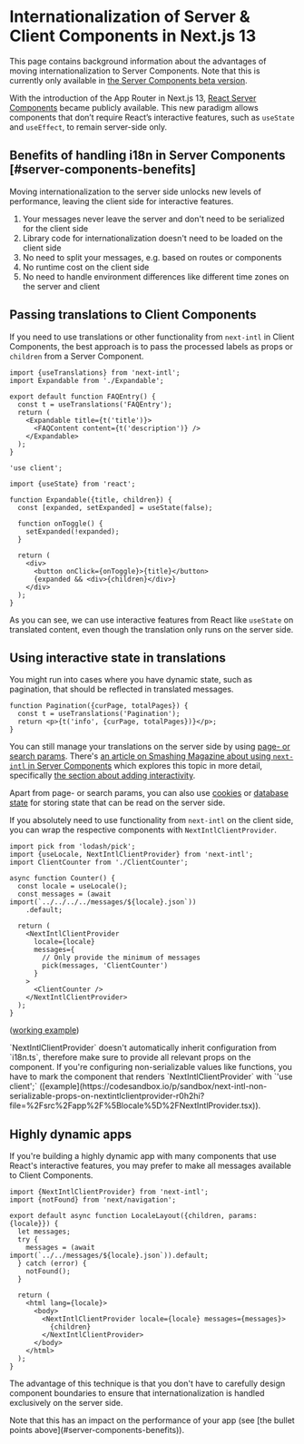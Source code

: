 
# Internationalization of Server & Client Components in Next.js 13

<Callout type="warning">

This page contains background information about the advantages of moving internationalization to Server Components. Note that this is currently only available in [the Server Components beta version](/docs/getting-started/app-router-server-components).

</Callout>

With the introduction of the App Router in Next.js 13, [React Server Components](https://nextjs.org/docs/getting-started/react-essentials) became publicly available. This new paradigm allows components that don’t require React’s interactive features, such as `useState` and `useEffect`, to remain server-side only.

## Benefits of handling i18n in Server Components [#server-components-benefits]

Moving internationalization to the server side unlocks new levels of performance, leaving the client side for interactive features.

<Callout emoji="✅" title="Benefits of server-side internationalization">

<ol className="ml-4 list-decimal">
  <li>
    Your messages never leave the server and don't need to be serialized for the
    client side
  </li>
  <li>
    Library code for internationalization doesn't need to be loaded on the
    client side
  </li>
  <li>No need to split your messages, e.g. based on routes or components</li>
  <li>No runtime cost on the client side</li>
  <li>
    No need to handle environment differences like different time zones on the
    server and client
  </li>
</ol>

</Callout>

## Passing translations to Client Components

If you need to use translations or other functionality from `next-intl` in Client Components, the best approach is to pass the processed labels as props or `children` from a Server Component.

```tsx filename="[locale]/faq/page.tsx" {7-9}
import {useTranslations} from 'next-intl';
import Expandable from './Expandable';

export default function FAQEntry() {
  const t = useTranslations('FAQEntry');
  return (
    <Expandable title={t('title')}>
      <FAQContent content={t('description')} />
    </Expandable>
  );
}
```

```tsx filename="Expandable.tsx" {5,14-15}
'use client';

import {useState} from 'react';

function Expandable({title, children}) {
  const [expanded, setExpanded] = useState(false);

  function onToggle() {
    setExpanded(!expanded);
  }

  return (
    <div>
      <button onClick={onToggle}>{title}</button>
      {expanded && <div>{children}</div>}
    </div>
  );
}
```

As you can see, we can use interactive features from React like `useState` on translated content, even though the translation only runs on the server side.

## Using interactive state in translations

You might run into cases where you have dynamic state, such as pagination, that should be reflected in translated messages.

```tsx filename="Pagination.tsx"
function Pagination({curPage, totalPages}) {
  const t = useTranslations('Pagination');
  return <p>{t('info', {curPage, totalPages})}</p>;
}
```

You can still manage your translations on the server side by using [page- or search params](https://nextjs.org/docs/app/api-reference/file-conventions/page). There's [an article on Smashing Magazine about using `next-intl` in Server Components](https://www.smashingmagazine.com/2023/03/internationalization-nextjs-13-react-server-components) which explores this topic in more detail, specifically [the section about adding interactivity](https://www.smashingmagazine.com/2023/03/internationalization-nextjs-13-react-server-components/#adding-interactivity-dynamic-ordering-of-photos).

Apart from page- or search params, you can also use [cookies](https://nextjs.org/docs/app/api-reference/functions/cookies) or [database state](https://nextjs.org/docs/app/building-your-application/data-fetching) for storing state that can be read on the server side.

If you absolutely need to use functionality from `next-intl` on the client side, you can wrap the respective components with `NextIntlClientProvider`.

```tsx filename="Counter.tsx"
import pick from 'lodash/pick';
import {useLocale, NextIntlClientProvider} from 'next-intl';
import ClientCounter from './ClientCounter';

async function Counter() {
  const locale = useLocale();
  const messages = (await import(`../../../../messages/${locale}.json`))
    .default;

  return (
    <NextIntlClientProvider
      locale={locale}
      messages={
        // Only provide the minimum of messages
        pick(messages, 'ClientCounter')
      }
    >
      <ClientCounter />
    </NextIntlClientProvider>
  );
}
```

([working example](https://github.com/amannn/next-intl/blob/feat/next-13-rsc/examples/example-next-13-advanced/src/components/client/02-MessagesOnClientCounter/Counter.tsx))

<Callout>
  `NextIntlClientProvider` doesn't automatically inherit configuration from
  `i18n.ts`, therefore make sure to provide all relevant props on the component.
  If you're configuring non-serializable values like functions, you have to mark
  the component that renders `NextIntlClientProvider` with `'use client';`
  ([example](https://codesandbox.io/p/sandbox/next-intl-non-serializable-props-on-nextintlclientprovider-r0h2hi?file=%2Fsrc%2Fapp%2F%5Blocale%5D%2FNextIntlProvider.tsx)).
</Callout>

## Highly dynamic apps

If you're building a highly dynamic app with many components that use React's interactive features, you may prefer to make all messages available to Client Components.

```tsx filename="app/[locale]/layout.tsx" /NextIntlClientProvider/
import {NextIntlClientProvider} from 'next-intl';
import {notFound} from 'next/navigation';

export default async function LocaleLayout({children, params: {locale}}) {
  let messages;
  try {
    messages = (await import(`../../messages/${locale}.json`)).default;
  } catch (error) {
    notFound();
  }

  return (
    <html lang={locale}>
      <body>
        <NextIntlClientProvider locale={locale} messages={messages}>
          {children}
        </NextIntlClientProvider>
      </body>
    </html>
  );
}
```

The advantage of this technique is that you don't have to carefully design component boundaries to ensure that internationalization is handled exclusively on the server side.

<Callout type="warning">
  Note that this has an impact on the performance of your app (see [the bullet
  points above](#server-components-benefits)).
</Callout>
